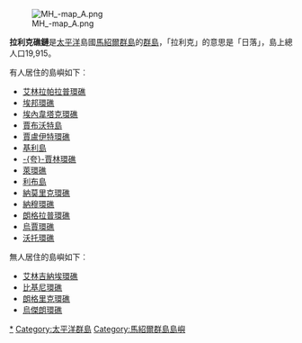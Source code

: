 [[Image:MH_-map_A.png|thumb]]

'''拉利克礁鏈'''是[[太平洋|太平洋]]島國[[馬紹爾群島|馬紹爾群島]]的[[群島|群島]]，「拉利克」的意思是「日落」，島上總人口19,915。

有人居住的島嶼如下︰
{{div col||10em}}
*[[艾林拉帕拉普環礁|艾林拉帕拉普環礁]]
*[[埃邦環礁|埃邦環礁]]
*[[埃內韋塔克環礁|埃內韋塔克環礁]]
*[[賈布沃特島|賈布沃特島]]
*[[賈盧伊特環礁|賈盧伊特環礁]]
*[[基利島|基利島]]
*[[夸賈林環礁|-{夸}-賈林環礁]]
*[[萊環礁|萊環礁]]
*[[利布島|利布島]]
*[[納莫里克環礁|納莫里克環礁]]
*[[納穆環礁|納穆環礁]]
*[[朗格拉普環礁|朗格拉普環礁]]
*[[烏賈環礁|烏賈環礁]]
*[[沃托環礁|沃托環礁]]
{{div col end}}
無人居住的島嶼如下︰
*[[艾林吉納埃環礁|艾林吉納埃環礁]]
*[[比基尼環礁|比基尼環礁]]
*[[朗格里克環礁|朗格里克環礁]]
*[[烏傑朗環礁|烏傑朗環礁]]

{{coord|8|00|N|167|00|E|display=title|region:MH_type:isle_source:GNS-enwiki}}

{{Marshall Islands}}
{{Authority control}}
{{DEFAULTSORT:Ralik}}
[[Category:拉利克礁鏈|*]]
[[Category:太平洋群島|Category:太平洋群島]]
[[Category:馬紹爾群島島嶼|Category:馬紹爾群島島嶼]]

{{Marshalls-stub}}